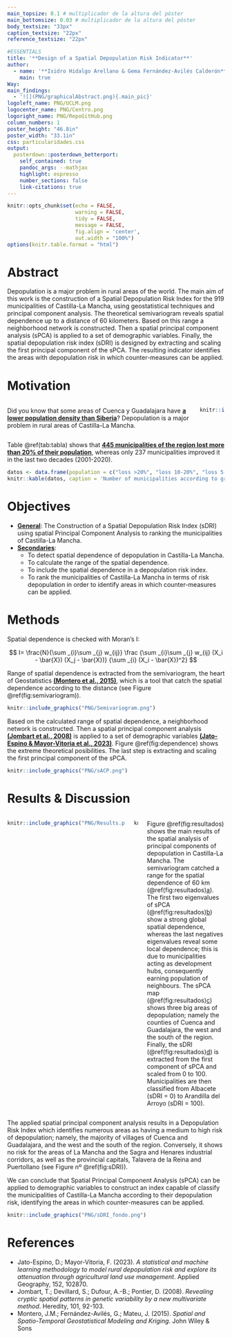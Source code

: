 ```yaml
---
main_topsize: 0.1 # multiplicador de la altura del póster
main_bottomsize: 0.03 # multiplicador de la altura del póster
body_textsize: "33px"
caption_textsize: "22px"
reference_textsize: "22px"

#ESSENTIALS
title: '**Design of a Spatial Depopulation Risk Indicator**'
author:
  - name: '**Isidro Hidalgo Arellano & Gema Fernández-Avilés Calderón** Isidro.Hidalgo@uclm.es Gema.FAviles@uclm.es'
    main: true
Way:
main_findings:
  - '![](PNG/graphicalAbstract.png){.main_pic}'
logoleft_name: PNG/UCLM.png
logocenter_name: PNG/Centro.png
logoright_name: PNG/RepoGitHub.png
column_numbers: 1
poster_height: "46.8in"
poster_width: "33.1in"
css: particularidades.css
output: 
  posterdown::posterdown_betterport:
    self_contained: true
    pandoc_args: --mathjax
    highlight: espresso
    number_sections: false
    link-citations: true
---
```

```r
knitr::opts_chunk$set(echo = FALSE,
                      warning = FALSE,
                      tidy = FALSE,
                      message = FALSE,
                      fig.align = 'center',
                      out.width = "100%")
options(knitr.table.format = "html") 
```
::: gridContainer
::: col_1
# Abstract
Depopulation is a major problem in rural areas of the world. The main aim of this work is the construction of a Spatial Depopulation Risk Index for the 919 municipalities of Castilla-La Mancha, using geostatistical techniques and principal component analysis. The theoretical semivariogram reveals spatial dependence up to a distance of 60 kilometers. Based on this range a neighborhood network is constructed. Then a spatial principal component analysis (sPCA) is applied to a set of demographic variables. Finally, the spatial depopulation risk index (sDRI) is designed by extracting and scaling the first principal component of the sPCA. The resulting indicator identifies the areas with depopulation risk in which counter-measures can be applied.

# Motivation
::: columns
::: {.column width="88%"}
Did you know that some areas of Cuenca y Guadalajara have [**a lower population density than Siberia**]()? Depopulation is a major problem in rural areas of Castilla-La Mancha.
:::
::: {.column width="12%"}
```r
knitr::include_graphics("PNG/!.png")
```
:::
:::
Table \@ref(tab:tabla) shows that [**445 municipalities of the region lost more than 20% of their population**](), whereas only 237 municipalities improved it in the last two decades (2001-2020).

```r
datos <- data.frame(population = c("loss >20%", "loss 10-20%", "loss 5-10%", "loss <5%", "gain <5%", "gain 5-20%", "gain >20%"), municipalities = c(445, 131, 62, 44, 43, 67, 127))
knitr::kable(datos, caption = 'Number of municipalities according to growth rate between 2001 and 2020', align = c('l', 'r'),"html")
```

# Objectives

-   [**General**](): The Construction of a Spatial Depopulation Risk Index (sDRI) using spatial Principal Component Analysis to ranking the municipalities of Castilla-La Mancha.
-   [**Secondaries**]():
    -   To detect spatial dependence of depopulation in Castilla-La Mancha.
    -   To calculate the range of the spatial dependence.
    -   To include the spatial dependence in a depopulation risk index.
    -   To rank the municipalities of Castilla-La Mancha in terms of risk depopulation in order to identify areas in which counter-measures can be applied.

# Methods

Spatial dependence is checked with Moran's I:

$$
I= \frac{N}{\sum _{i}\sum _{j} w_{ij}} \frac {\sum _{i}\sum _{j} w_{ij} (X_i - \bar{X}) (X_j - \bar{X})} {\sum _{i} (X_i - \bar{X})^2}
$$

Range of spatial dependence is extracted from the semivariogram, the heart of Geostatistics [**(Montero et al., 2015)**](), which is a tool that catch the spatial dependence according to the distance (see  Figure \@ref(fig:semivariogram)).

```r
knitr::include_graphics("PNG/Semivariogram.png")
```
Based on the calculated range of spatial dependence, a neighborhood network is constructed. Then a spatial principal component analysis [**(Jombart et al., 2008)**]() is applied to a set of demographic variables [**(Jato-Espino & Mayor-Vitoria et al., 2023)**](). Figure \@ref(fig:dependence) shows the extreme theoretical posibilities. The last step is extracting and scaling the first principal component of the sPCA.

```r
knitr::include_graphics("PNG/sACP.png")
```

:::

::: col_2
# Results & Discussion

::: columns
::: {.column width="59%"}
```r
knitr::include_graphics("PNG/Results.png")
```

:::
::: {.column width="2%"}
```r
knitr::include_graphics("PNG/Blanco.png")
```
:::
::: {.column width="39%"}
Figure \@ref(fig:resultados) shows the main results of the spatial analysis of principal components of depopulation in Castilla-La Mancha. The semivariogram catched a range for the spatial dependence of 60 km (\@ref(fig:resultados)[a]()). The first two eigenvalues of sPCA  (\@ref(fig:resultados)[b]()) show a strong global spatial dependence, whereas the last negatives eigenvalues reveal some local dependence; this is due to municipalities acting as development hubs, consequently earning population of neighbours. The sPCA map (\@ref(fig:resultados)[c]()) shows three big areas of depopulation; namely the counties of Cuenca and Guadalajara, the west and the south of the region. Finally, the sDRI (\@ref(fig:resultados)[d]()) is extracted from the first component of sPCA and scaled from 0 to 100. Municipalities are then classified from Albacete (sDRI = 0) to Arandilla del Arroyo (sDRI = 100).

:::
:::


The applied spatial principal component analysis results in a Depopulation Risk Index which identifies numerous areas as having a medium to high risk of depopulation; namely, the majority of villages of Cuenca and Guadalajara, and the west and the south of the region. Conversely, it shows no risk for the areas of La Mancha and the Sagra and Henares industrial corridors, as well as the provincial capitals, Talavera de la Reina and Puertollano (see Figure nº \@ref(fig:sDRI)).

We can conclude that Spatial Principal Component Analysis (sPCA) can be applied to demographic variables to construct an index capable of classify the municipalities of Castilla-La Mancha according to their depopulation risk, identifying the areas in which counter-measures can be applied.

```r
knitr::include_graphics("PNG/sDRI_fondo.png")
```
# References
- Jato-Espino, D.; Mayor-Vitoria, F. (2023). *A statistical and machine learning methodology to model rural depopulation risk and explore its attenuation through agricultural land use management*. Applied Geography, 152, 102870.
- Jombart, T.; Devillard, S.; Dufour, A.-B.; Pontier, D. (2008). *Revealing cryptic spatial patterns in genetic variability by a new multivariate method*. Heredity, 101, 92-103.
- Montero, J.M.; Fernández-Avilés, G.; Mateu, J. (2015). *Spatial and Spatio-Temporal Geostatistical Modeling and Kriging*. John Wiley & Sons

:::
:::
